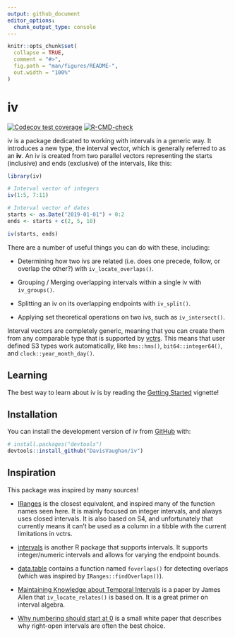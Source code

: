 ```yaml
---
output: github_document
editor_options: 
  chunk_output_type: console
---
```


<!-- README.md is generated from README.Rmd. Please edit that file -->

```r
knitr::opts_chunk$set(
  collapse = TRUE,
  comment = "#>",
  fig.path = "man/figures/README-",
  out.width = "100%"
)
```

# iv

<!-- badges: start -->
[![Codecov test coverage](https://codecov.io/gh/DavisVaughan/iv/branch/main/graph/badge.svg)](https://app.codecov.io/gh/DavisVaughan/iv?branch=main)
[![R-CMD-check](https://github.com/DavisVaughan/iv/actions/workflows/R-CMD-check.yaml/badge.svg)](https://github.com/DavisVaughan/iv/actions/workflows/R-CMD-check.yaml)
<!-- badges: end -->

iv is a package dedicated to working with intervals in a generic way. It introduces a new type, the **i**nterval **v**ector, which is generally referred to as an **iv**. An iv is created from two parallel vectors representing the starts (inclusive) and ends (exclusive) of the intervals, like this:

```r
library(iv)

# Interval vector of integers
iv(1:5, 7:11)

# Interval vector of dates
starts <- as.Date("2019-01-01") + 0:2
ends <- starts + c(2, 5, 10)

iv(starts, ends)
```

There are a number of useful things you can do with these, including:

- Determining how two ivs are related (i.e. does one precede, follow, or overlap the other?) with `iv_locate_overlaps()`.

- Grouping / Merging overlapping intervals within a single iv with `iv_groups()`.

- Splitting an iv on its overlapping endpoints with `iv_split()`.

- Applying set theoretical operations on two ivs, such as `iv_intersect()`.

Interval vectors are completely generic, meaning that you can create them from any comparable type that is supported by [vctrs](https://vctrs.r-lib.org). This means that user defined S3 types work automatically, like `hms::hms()`, `bit64::integer64()`, and `clock::year_month_day()`.

## Learning

The best way to learn about iv is by reading the [Getting Started](https://davisvaughan.github.io/iv/articles/iv.html) vignette!

## Installation

You can install the development version of iv from [GitHub](https://github.com/) with:

``` r
# install.packages("devtools")
devtools::install_github("DavisVaughan/iv")
```

## Inspiration

This package was inspired by many sources!

- [IRanges](https://github.com/Bioconductor/IRanges) is the closest equivalent, and inspired many of the function names seen here. It is mainly focused on integer intervals, and always uses closed intervals. It is also based on S4, and unfortunately that currently means it can't be used as a column in a tibble with the current limitations in vctrs.

- [intervals](https://github.com/edzer/intervals) is another R package that supports intervals. It supports integer/numeric intervals and allows for varying the endpoint bounds.

- [data.table](https://github.com/Rdatatable/data.table) contains a function named `foverlaps()` for detecting overlaps (which was inspired by `IRanges::findOverlaps()`).

- [Maintaining Knowledge about Temporal Intervals](https://cse.unl.edu/~choueiry/Documents/Allen-CACM1983.pdf) is a paper by James Allen that `iv_locate_relates()` is based on. It is a great primer on interval algebra.

- [Why numbering should start at 0](https://www.cs.utexas.edu/users/EWD/transcriptions/EWD08xx/EWD831.html) is a small white paper that describes why right-open intervals are often the best choice.
